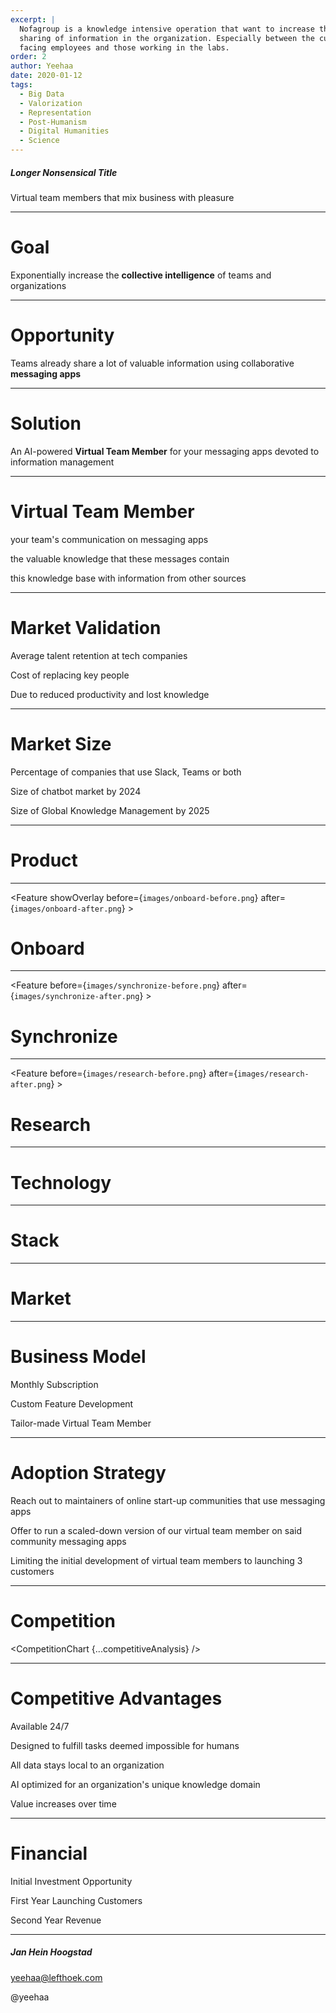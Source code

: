 ```yaml
---
excerpt: |
  Nofagroup is a knowledge intensive operation that want to increase the
  sharing of information in the organization. Especially between the customer
  facing employees and those working in the labs.
order: 2
author: Yeehaa
date: 2020-01-12
tags: 
  - Big Data
  - Valorization
  - Representation
  - Post-Humanism
  - Digital Humanities
  - Science
---
```



<Cover>

##### Longer Nonsensical Title

Virtual team members that mix business with pleasure

</Cover>

---

<Basic>

# Goal

Exponentially increase the **collective intelligence** of teams and organizations

</Basic>

---

<Basic>

# Opportunity

Teams already share a lot of valuable information using collaborative
**messaging apps**

</Basic>

---

<Basic>

# Solution

An AI-powered **Virtual Team Member** for your messaging apps devoted to
information management 

</Basic>

---

<Icons>

# Virtual Team Member

<SellingPoint iconName="Microphone" title="moderates">your team's communication on messaging apps</SellingPoint>

<SellingPoint iconName="Binders" title="organizes">the valuable knowledge that these messages
contain</SellingPoint>

<SellingPoint iconName="Hologram" title="augments">this knowledge base with 
information from other sources</SellingPoint>

</Icons>


---

<Stats>

# Market Validation

<Stat figure="3 years" reference="https://business.linkedin.com/talent-solutions/blog/trends-and-research/2018/the-3-industries-with-the-highest-turnover-rates">Average talent retention at tech companies</Stat>

<Stat figure="$200K"
reference="https://www.businessknowhow.com/manage/loveem/numbers.htm">Cost of replacing key people</Stat>

<Stat figure="67%"
reference="https://www.shrm.org/hr-today/news/all-things-work/pages/to-have-and-to-hold.aspx">
Due to reduced productivity and lost
knowledge</Stat>
  
</Stats>

---

<Stats>

# Market Size

<Stat figure="91%"
reference="https://www.computerworld.com/article/3403675/slack-or-teams-many-businesses-opt-for-both.html#:~:text=Mio%20polled%20200%20IT%20decision,hundreds%20of%20thousands%20of%20employees.&text=The%20company%20found%20that%2091,66%25%20of%20the%20organizations%20surveyed">Percentage
of companies that use Slack, Teams or
both</Stat>

<Stat figure="$9.4B"
reference="https://www.businessinsider.com/chatbot-market-stats-trends?r=DE&IR=T">Size
of chatbot market by 2024</Stat>

<Stat figure="$1.2T"
reference="https://www.globenewswire.com/news-release/2018/05/11/1501037/0/en/Global-Knowledge-Management-Market-Will-Reach-USD-1-232-000-million-by-2025-Zion-Market-Research.html">Size
of Global Knowledge Management by 2025</Stat>

</Stats>

---

<SectionCover>

# Product

</SectionCover>

---

<Feature showOverlay before={`images/onboard-before.png`} after={`images/onboard-after.png`} >

  # Onboard

</Feature>

---

<Feature before={`images/synchronize-before.png`} after={`images/synchronize-after.png`} >

  # Synchronize

</Feature>

---

<Feature before={`images/research-before.png`} after={`images/research-after.png`} >

  # Research 

</Feature>

---

<SectionCover>

# Technology

</SectionCover>

---
<Basic>

# Stack

<Stack stackData={techStack}/>

</Basic>

---

<SectionCover>

# Market

</SectionCover>

---

<Stats>

# Business Model

<Stat figure="€3000">Monthly Subscription</Stat>

<Stat figure="€30K">Custom Feature Development</Stat>

<Stat figure="€300K">Tailor-made Virtual Team Member</Stat>

</Stats>

---

<Icons>

# Adoption Strategy

<SellingPoint iconName="Chat" title="Chat">Reach out to maintainers of online start-up
communities that use messaging apps</SellingPoint>

<SellingPoint iconName="OpenHand" title="Sample">Offer to run a scaled-down version of our virtual
team member on said community messaging apps</SellingPoint>

<SellingPoint iconName="Diamond" title="Ration">Limiting the initial development of virtual team members to
launching 3 customers</SellingPoint>

</Icons>

---

<Basic variant="midnight">

# Competition

  <CompetitionChart {...competitiveAnalysis} />

</Basic>

---

<Icons>

# Competitive Advantages

<SellingPoint iconName="Knot" title="loyal">Available 24/7</SellingPoint>

<SellingPoint iconName="Different" title="different">Designed to fulfill tasks deemed impossible for
humans</SellingPoint>

<SellingPoint iconName="Curtains" title="discrete">All data stays local to an
organization</SellingPoint>

<SellingPoint iconName="SewingMachine" title="bespoke">AI optimized for an organization's unique knowledge
domain</SellingPoint>

<SellingPoint iconName="HighFive" title="eager">Value increases over time</SellingPoint>

</Icons>

---

<Stats>

# Financial

<Stat figure="€100K">Initial Investment Opportunity</Stat>

<Stat figure="3 x €50K">First Year Launching Customers</Stat>

<Stat figure="€2M">Second Year Revenue</Stat>

</Stats>

---

<Cover>

##### Jan Hein Hoogstad

yeehaa@lefthoek.com

@yeehaa

</Cover>
